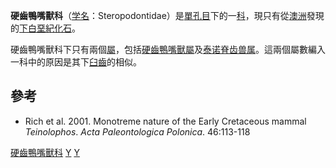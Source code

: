 {{Automatic taxobox
| taxon = Steropodontidae
| authority = Archer, Flannery, Ritchie, & Jones, 1995
| fossil_range = {{fossil_range|123|105}}[[下白堊紀|下白堊紀]]
| status = fossil
| image = Steropodon BW.jpg
| image_caption = [[硬齿鸭嘴兽|硬齿鸭嘴兽]] ''Steropodon galmani''
| subdivision_ranks = [[屬|屬]]
| subdivision =
* †[[硬齒鴨嘴獸屬|硬齒鴨嘴獸屬]] ''Steropodon''
* †[[泰诺脊齿兽属|泰诺脊齿兽属]] ''Teinolophos''
}}

'''硬齒鴨嘴獸科'''（[[学名|学名]]：Steropodontidae）是[[單孔目|單孔目]]下的一[[科|科]]，現只有從[[澳洲|澳洲]]發現的[[下白堊紀|下白堊紀]][[化石|化石]]。

硬齒鴨嘴獸科下只有兩個[[屬|屬]]，包括[[硬齒鴨嘴獸屬|硬齒鴨嘴獸屬]]及[[泰诺脊齿兽属|泰诺脊齿兽属]]。這兩個屬數編入一科中的原因是其下[[臼齒|臼齒]]的相似。

==參考==
*Rich et al. 2001. Monotreme nature of the Early Cretaceous mammal ''Teinolophos''. ''Acta Paleontologica Polonica''. 46:113-118
{{Basal mammals|Y.}}
{{taxonbar}}
[[Category:硬齒鴨嘴獸科|]]
[[Category:單孔目|Y]]
[[Category:1995年描述的分类群|Y]]